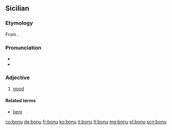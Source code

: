 ==Sicilian==

===Etymology===
From {{etyl|la|scn}} {{term|bonus|lang=la}}.

===Pronunciation===
* {{IPA|/ˈbɔ.nu/|lang=scn}}
* {{hyphenation|bò|nu}}

===Adjective===
{{scn-adj|bon|u|a|i}}

# [[good]]

====Related terms====
* [[beni]]

[[co:bonu]]
[[de:bonu]]
[[fr:bonu]]
[[ko:bonu]]
[[it:bonu]]
[[lt:bonu]]
[[mg:bonu]]
[[pl:bonu]]
[[scn:bonu]]